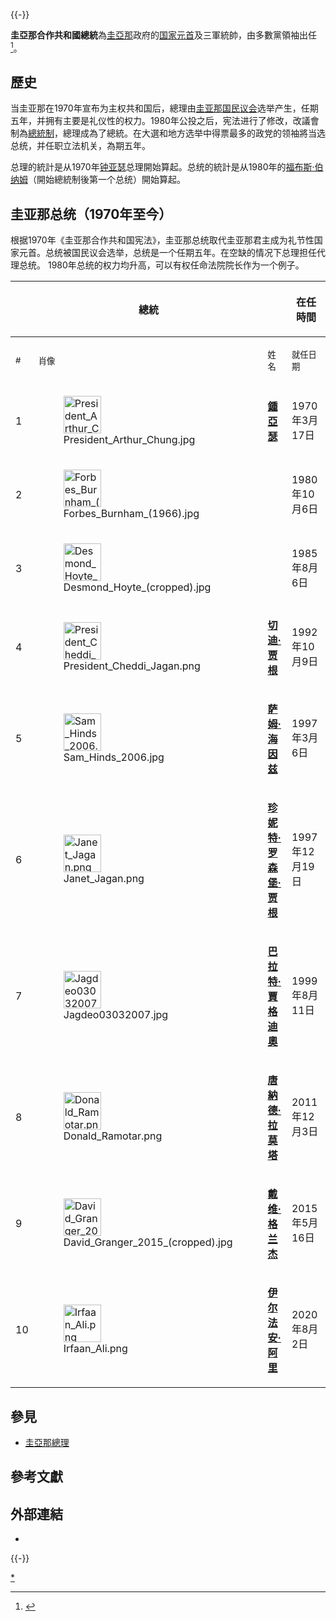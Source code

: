 {{noteTA
|1=zh-cn:伯纳姆; zh-tw:伯納姆; zh-hk:巴嵐;
|2=zh-cn:休·德斯蒙德·霍伊特; zh-tw:休·德斯蒙德·霍伊特; zh-hk:曉治·戴斯蒙·開逸;
|3=zh-cn:贾根; zh-tw:賈根; zh-hk:雅根;
|4=zh-cn:切迪; zh-tw:切迪; zh-hk:扎迪;
|5=zh-cn:塞缪尔; zh-tw:薩姆; zh-hk:山姆; zh-hans:萨姆
|6=zh-cn:罗森堡; zh-tw:羅森堡; zh-hk:盧森堡;
|7=zh-cn:贾格迪奥; zh-tw:賈格迪奧; zh-hk:雅格迪奧;
|8=zh-cn:唐纳德; zh-tw:唐納德; zh-hk:當奴;
|9=zh-cn:格兰杰; zh-tw:格蘭傑; zh-hk:格蘭席;
|10=zh:乔治敦; zh-hans:乔治敦; zh-hk:佐治敦; zh-tw:喬治敦;
}}
{{roughtranslation|time=2015-10-22T01:11:12+00:00}}{{-}}
{{Infobox Political post
|post            = 總統
|body            = 圭亞那合作共和國
|insignia        = Arms of the President of Guyana.svg
|insigniasize    = 100px
|insigniacaption = 總統紋章
|flag            = Flag of Guyana (fringed).svg
|flagsize        = 125px
|flagcaption     = 總統標誌
|nativename      =
|image           = Irfaan Ali.png
|imagesize       = 155px
|incumbent       = [[伊尔法安·阿里|伊尔法安·阿里]]
|incumbentsince  = 2020年8月2日
|style           = 閣下
|residence       = {{flag|Guyana}}[[乔治敦_(圭亚那)|乔治敦]]{{le|圭亞那總統府|State House, Guyana}}
|appointer       = 
|termlength      = 任期5年，得連任一次。
|formation       = 1970年2月23日
|succession      =
|inaugural       = {{le|Edward Luckhoo}}
|deputy          = 
|salary          =
|website         = https://motp.gov.gy/
}}

'''圭亞那合作共和國總統'''為[[圭亞那|圭亞那]]政府的[[国家元首|国家元首]]及三軍統帥，由多數黨領袖出任<ref name=blasts>{{cite news| url= http://www.guyanatimesgy.com/2015/05/29/ramotar-blasts-arbitrary-handout-of-national-awards/| work= [[Guyana_Times|Guyana Times]]| title= Ramotar blasts arbitrary handout of national awards| date= 29 May 2015| accessdate= 11 June 2015| quote= ...according to the Constitution of the Orders of Guyana, the President is the Chancellor of the Orders of Guyana and custodian of the insignia, ribbons and records of the orders.| deadurl= yes| archiveurl= https://web.archive.org/web/20150613102012/http://www.guyanatimesgy.com/2015/05/29/ramotar-blasts-arbitrary-handout-of-national-awards/| archivedate= 2015年6月13日}}</ref>。

==歷史==
当圭亚那在1970年宣布为主权共和国后，總理由[[圭亚那国民议会|圭亚那国民议会]]选举产生，任期五年，并拥有主要是礼仪性的权力。1980年公投之后，宪法进行了修改，改議會制為[[總統制|總統制]]，總理成為了總統。在大選和地方选举中得票最多的政党的领袖將当选总统，并任职立法机关，為期五年。

总理的統計是从1970年[[钟亚瑟|钟亚瑟]]总理開始算起。总统的統計是从1980年的[[福布斯·伯纳姆|福布斯·伯纳姆]]（開始總統制後第一个总统）開始算起。

==圭亚那总统（1970年至今）==
根据1970年《圭亚那合作共和国宪法》，圭亚那总统取代圭亚那君主成为礼节性国家元首。总统被国民议会选举，总统是一个任期五年。在空缺的情况下总理担任代理总统。 1980年总统的权力均升高，可以有权任命法院院长作为一个例子。

{|class="wikitable"
|-
! colspan=3|總統
! colspan=3|在任時間
! rowspan=2|政黨<br>（參選時黨籍）
! rowspan=2|總理
|-
! <small>#
! <small>肖像
! <small>姓名
! <small>就任日期
! <small>離任日期
! <small>在任時間
|-
|1
| [[File:President_Arthur_Chung.jpg|60px]]
| '''[[鍾亞瑟|鍾亞瑟]]'''<br/>{{small|（1918年–2008年）}}
| 1970年3月17日
| 1980年10月6日
| 10年203天
| [[無黨籍|無黨籍]]
| 伯纳姆
|-
|2
| [[File:Forbes_Burnham_(1966).jpg|60px]]
| '''{{le|Forbes Burnham|Forbes Burnham|林登·福布斯·桑普森·伯納姆}}'''<br/>{{small|（1923年–1985年）}}
| 1980年10月6日
| 1985年8月6日<br>{{small|（任內死亡）}}
| 4年304天
| 全国人民代表大会
| {{le|Ptolemy Reid|Ptolemy Reid|Reid}}<br>{{le|Desmond Hoyte|Desmond Hoyte|Hoyte}}
|-
|3
| [[File:Desmond_Hoyte_(cropped).jpg|60px]]
| '''{{le|休·德斯蒙德·霍伊特|Desmond Hoyte}}'''<br/>{{small|（1929年–2002年）}}
| 1985年8月6日
| 1992年10月9日
| 7年64天
| 全国人民代表大会
| [[Hamilton_Green|Green]]
|-
|4
| [[File:President_Cheddi_Jagan.png|60px]]
| '''[[切迪·贾根|切迪·贾根]]'''<br/>{{small|（1918年–1997年）}}
| 1992年10月9日
| 1997年3月6日<br>{{small|（任內死亡）}}
| {{Age in years and days|1992|10|9|1997|3|6|age=no}}
| [[人民进步党_(圭亚那)|人民进步党]]
| [[Sam_Hinds|Hinds]]
|-
|5
| [[File:Sam_Hinds_2006.jpg|60px]]
| '''[[萨姆·海因兹|萨姆·海因兹]]'''<br/>{{small|（1943年–）}}
|  1997年3月6日
|  1997年12月19日
| {{Age in years and days|1997|3|6|1997|12|19|age=no}}
|人民进步党
| [[珍妮特·罗森堡·贾根|珍妮特·罗森堡·贾根]]
|-
|6
| [[File:Janet_Jagan.png|60px]]
| '''[[珍妮特·罗森堡·贾根|珍妮特·罗森堡·贾根]]'''<br/>{{small|（1920年–2009年）}}
| 1997年12月19日
| 1999年8月11日<br>{{small|（辭職）}}
| 1年235天
|人民进步党
| Hinds<br>[[Bharrat_Jagdeo|Jagdeo]]
|-
|7
| [[File:Jagdeo03032007.jpg|60px]]
| '''[[巴拉特·賈格迪奧|巴拉特·賈格迪奧]]'''<br/>{{small|（1964年–）}}
| 1999年8月11日
| 2011年12月3日
| {{Age in years and days|1999|8|11|2011|12|3|age=no}}
|人民进步党
| Hinds
|-
|8
| [[File:Donald_Ramotar.png|60px]]
| '''[[唐納德·拉莫塔|唐納德·拉莫塔]]'''<br/>{{small|（1950年–）}}
| 2011年12月3日
| 2015年5月16日
| {{Age in years and days|2011|12|3|2015|5|16|age=no}}
|人民进步党
| Hinds
|-
|9
| [[File:David_Granger_2015_(cropped).jpg|60px]]
| '''[[戴维·格兰杰|戴维·格兰杰]]'''<br/>{{small|（1945年–）}}
| 2015年5月16日
| 2020年8月2日
| {{Age in years and days|2015|5|16|2020|8|2|age=no}}
| （变革联盟）民族团结合作党
| [[Moses_Nagamootoo|Nagamootoo]]
|-
|10
| [[File:Irfaan_Ali.png|60px]]
| '''[[伊尔法安·阿里|伊尔法安·阿里]]'''<br/>{{small|（1980年–）}}
| 2020年8月2日
| 现任
| {{Age in years and days|2020|8|2|age=no}}
| 人民进步党
| [[Mark_Phillips|Phillips]]
|}

==參見==
*[[圭亞那總理|圭亞那總理]]

==參考文獻==
{{reflist}}

==外部連結==
*{{url|http://www.op.gov.gy|圭亞那總統府}}

{{-}}
{{蓋亞那國家元首}}
{{美洲国家元首}}

[[Category:圭亚那总统|*]]